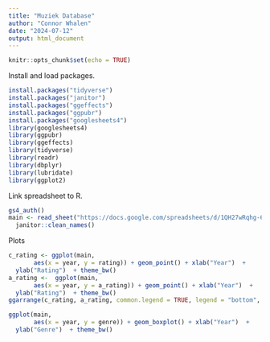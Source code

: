 ```yaml
---
title: "Muziek Database"
author: "Connor Whalen"
date: "2024-07-12"
output: html_document
---
```


```r
knitr::opts_chunk$set(echo = TRUE)
```

Install and load packages. 
```r
install.packages("tidyverse")
install.packages("janitor")
install.packages("ggeffects")
install.packages("ggpubr")
install.packages("googlesheets4")
library(googlesheets4)
library(ggpubr)
library(ggeffects)
library(tidyverse)
library(readr)
library(dbplyr)
library(lubridate)
library(ggplot2)
```

Link spreadsheet to R. 
```r
gs4_auth()
main <- read_sheet("https://docs.google.com/spreadsheets/d/1QH27wRqhg-6MS9vdQt7C73dLpHvsv3nov9YgxcZOlJQ/edit?pli=1&gid=0#gid=0") %>% 
  janitor::clean_names()
```



Plots 
```r
c_rating <- ggplot(main,
       aes(x = year, y = rating)) + geom_point() + xlab("Year")  + 
  ylab("Rating")  + theme_bw()
a_rating <-  ggplot(main,
       aes(x = year, y = a_rating)) + geom_point() + xlab("Year")  + 
  ylab("Rating")  + theme_bw()
ggarrange(c_rating, a_rating, common.legend = TRUE, legend = "bottom", labels = c("A", "B"))

ggplot(main,
       aes(x = year, y = genre)) + geom_boxplot() + xlab("Year")  + 
  ylab("Genre")  + theme_bw()


```




